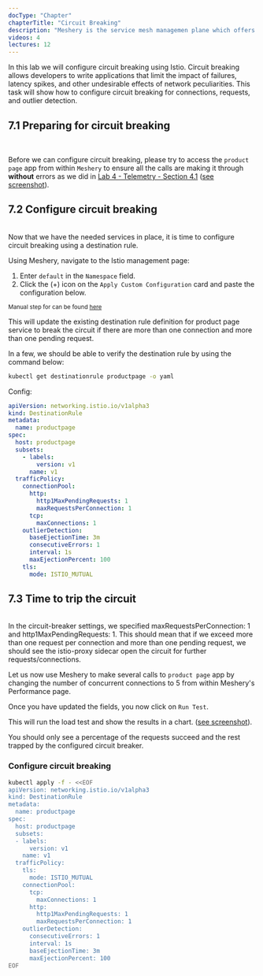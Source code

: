 ```yaml
---
docType: "Chapter"
chapterTitle: "Circuit Breaking"
description: "Meshery is the service mesh managemen plane which offers lifecycle, configuration, and performance management of service meshes and their workloads."
videos: 4
lectures: 12
---
```



<ChapterStyle>

In this lab we will configure circuit breaking using Istio. Circuit breaking allows developers to write applications that limit the impact of failures, latency spikes, and other undesirable effects of network peculiarities. This task will show how to configure circuit breaking for connections, requests, and outlier detection.

<h2 class="chapter-sub-heading"> 7.1 Preparing for circuit breaking</h2>
<br />

Before we can configure circuit breaking, please try to access the `product page` app from within `Meshery` to ensure all the calls are making it through **without** errors as we did in [Lab 4 - Telemetry - Section 4.1](../lab-4/README.md) ([see screenshot](https://raw.githubusercontent.com/leecalcote/istio-service-mesh-workshop/feature/blend-in-meshery/lab-7/img/meshery_initial_load_test.png)).

<h2 class="chapter-sub-heading"> 7.2 Configure circuit breaking</h2>

<br />
Now that we have the needed services in place, it is time to configure circuit breaking
using a destination rule.

Using Meshery, navigate to the Istio management page:

1. Enter `default` in the `Namespace` field.
2. Click the (+) icon on the `Apply Custom Configuration` card and paste the configuration below.

<small>Manual step for can be found [here](#appendix)</small>

This will update the existing destination rule definition for product page service to break the circuit if there are more than one connection and more than one pending request.

In a few, we should be able to verify the destination rule by using the command below:

```sh
kubectl get destinationrule productpage -o yaml
```

Config:

```yaml
apiVersion: networking.istio.io/v1alpha3
kind: DestinationRule
metadata:
  name: productpage
spec:
  host: productpage
  subsets:
    - labels:
        version: v1
      name: v1
  trafficPolicy:
    connectionPool:
      http:
        http1MaxPendingRequests: 1
        maxRequestsPerConnection: 1
      tcp:
        maxConnections: 1
    outlierDetection:
      baseEjectionTime: 3m
      consecutiveErrors: 1
      interval: 1s
      maxEjectionPercent: 100
    tls:
      mode: ISTIO_MUTUAL
```

<h2 class="chapter-sub-heading">7.3 Time to trip the circuit</h2>

<br />
In the circuit-breaker settings, we specified maxRequestsPerConnection: 1 and http1MaxPendingRequests:
1. This should mean that if we exceed more than one request per connection and more
than one pending request, we should see the istio-proxy sidecar open the circuit
for further requests/connections.

Let us now use Meshery to make several calls to `product page` app by changing the number of concurrent connections to 5 from within Meshery's Performance page.

Once you have updated the fields, you now click on `Run Test`.

This will run the load test and show the results in a chart. ([see screenshot](https://raw.githubusercontent.com/leecalcote/istio-service-mesh-workshop/feature/blend-in-meshery/lab-7/img/meshery_cb_load_test.png)).

You should only see a percentage of the requests succeed and the rest trapped by the configured circuit breaker.

<h3 class="chapter-sub-heading"> Configure circuit breaking</h3>

```sh
kubectl apply -f - <<EOF
apiVersion: networking.istio.io/v1alpha3
kind: DestinationRule
metadata:
  name: productpage
spec:
  host: productpage
  subsets:
  - labels:
      version: v1
    name: v1
  trafficPolicy:
    tls:
      mode: ISTIO_MUTUAL
    connectionPool:
      tcp:
        maxConnections: 1
      http:
        http1MaxPendingRequests: 1
        maxRequestsPerConnection: 1
    outlierDetection:
      consecutiveErrors: 1
      interval: 1s
      baseEjectionTime: 3m
      maxEjectionPercent: 100
EOF
```

</ChapterStyle>
